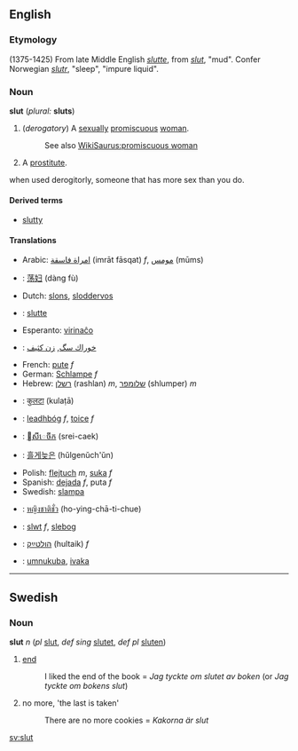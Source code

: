 ==English==
===Etymology===
(1375-1425) From late Middle English ''[[slutte]]'', from ''[[slut#Middle English|slut]]'', "mud". Confer Norwegian ''[[slutr]]'', "sleep", "impure liquid".
===Noun===
'''slut''' (''plural:'' '''sluts''')
#(''derogatory'') A [[sexual]]ly [[promiscuous]] [[woman]].
#:See also [[WikiSaurus:promiscuous woman]]
#A [[prostitute]].
when used derogitorly, someone that has more sex than you do.
====Derived terms====
*[[slutty]]

====Translations====
*Arabic: [[امراة فاسقة]] (imrāt fāsqat) ''f'', [[مومس]] (mūms)
*{{zh}}: [[荡妇]] (dàng fù)
*Dutch: [[slons]], [[sloddervos]]
*{{enm}}: [[slutte]]
*Esperanto: [[virinaĉo]]
*{{fa}}: [[خوراك سگ]], [[زن كثيف]]
*French: [[pute]] ''f''
*German: [[Schlampe]] ''f''
*Hebrew: [[רשלן]] (rashlan) ''m'', [[שלומפר]] (shlumper) ''m''
*{{hi}}: [[कुलटा]] (kulaṭā)
*{{ga}}: [[leadhbóg]] ''f'', [[toice]] ''f''
*{{km}}: [[សីេចីក]] (srei-caek)
*{{ko}}: [[흘게늦은]] (hŭlgenŭch'ŭn)
*Polish: [[flejtuch]] ''m'', [[suka]] ''f''
*Spanish: [[dejada]] ''f'', puta ''f''
*Swedish: [[slampa]]
*{{th}}: [[หญิงชาติชั่ว]] (ho-ying-chā-ti-chue)
*{{cy}}: [[slwt]] ''f'', [[slebog]]
*{{yi}}: [[הולטײַק]] (hultaik) ''f''
*{{zu}}: [[umnukuba]], [[ivaka]]

----

==Swedish==
===Noun===
'''slut''' ''n'' (''pl'' [[slut]], ''def sing'' [[slutet]], ''def pl'' [[sluten]])

#[[end]] 
#:I liked the end of the book = ''Jag tyckte om slutet av boken'' (or ''Jag tyckte om bokens slut'')
#no more, 'the last is taken'
#:There are no more cookies = ''Kakorna är slut''

[[sv:slut]]